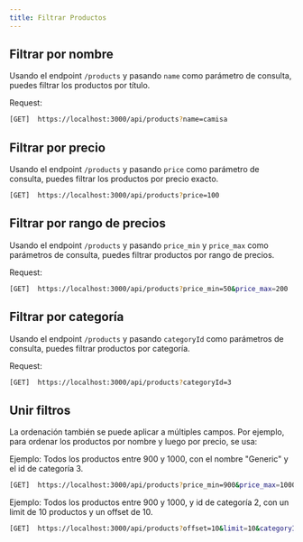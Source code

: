 ```yaml
---
title: Filtrar Productos
---
```


## Filtrar por nombre

Usando el endpoint `/products` y pasando `name` como parámetro de consulta, puedes filtrar los productos por título. 

Request:

```bash
[GET]  https://localhost:3000/api/products?name=camisa
```
## Filtrar por precio

Usando el endpoint `/products` y pasando `price` como parámetro de consulta, puedes filtrar los productos por precio exacto. 

```bash
[GET]  https://localhost:3000/api/products?price=100
```

## Filtrar por rango de precios

Usando el endpoint `/products` y pasando `price_min` y  `price_max` como parámetros de consulta, puedes filtrar productos por rango de precios.

Request:

```bash
[GET]  https://localhost:3000/api/products?price_min=50&price_max=200
```

## Filtrar por categoría

Usando el endpoint `/products` y pasando `categoryId` como parámetros de consulta, puedes filtrar productos por categoría.

Request:

```bash
[GET]  https://localhost:3000/api/products?categoryId=3
```

## Unir filtros

La ordenación también se puede aplicar a múltiples campos. Por ejemplo, para ordenar los productos por nombre y luego por precio, se usa:

Ejemplo: Todos los productos entre 900 y 1000, con el nombre "Generic" y el id de categoría 3.

```bash
[GET]  https://localhost:3000/api/products?price_min=900&price_max=1000&name=Generic&categoryId=3
```
Ejemplo: Todos los productos entre 900 y 1000, y id de categoría 2, con un limit de 10 productos y un offset de 10.

```bash
[GET]  https://localhost:3000/api/products?offset=10&limit=10&categoryId=2
```
